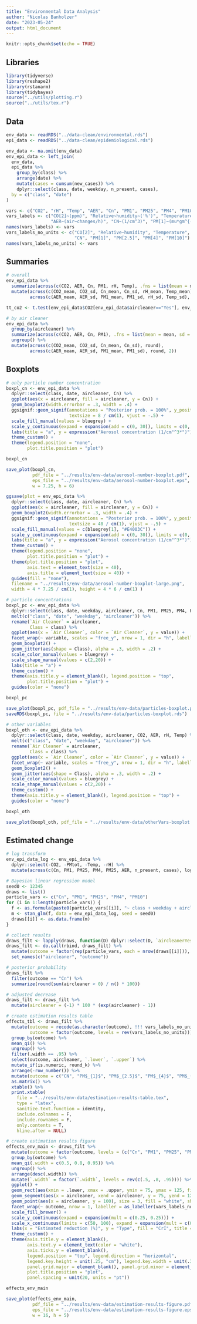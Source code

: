 ```yaml
---
title: "Environmental Data Analysis"
author: "Nicolas Banholzer"
date: "2023-05-24"
output: html_document
---
```


```r
knitr::opts_chunk$set(echo = TRUE)
```

## Libraries

```r
library(tidyverse)
library(reshape2)
library(rstanarm)
library(tidybayes)
source("../utils/plotting.r")
source("../utils/tex.r")
```

## Data

```r
env_data <- readRDS("../data-clean/environmental.rds")
epi_data <- readRDS("../data-clean/epidemiological.rds")

env_data <- na.omit(env_data)
env_epi_data <- left_join(
  env_data,
  epi_data %>% 
    group_by(class) %>%
    arrange(date) %>%
    mutate(cases = cumsum(new_cases)) %>%
    dplyr::select(class, date, weekday, n_present, cases),
  by = c("class", "date")
)

vars <- c("CO2", "rH", "Temp", "AER", "Cn", "PM1", "PM25", "PM4", "PM10")
vars_labels <- c("CO[2]~(ppm)", "Relative~humidity~('%')", "Temperature~(degree*C)", 
                 "AER~(air~changes/h)", "CN~(1/cm^3)", "PM[1]~(mu*gm^{-3})", "PM[2.5]~(mu*gm^{-3})", "PM[4]~(mu*gm^{-3})", "PM[10]~(mu*gm^{-3})")
names(vars_labels) <- vars
vars_labels_no_units <- c("CO[2]", "Relative~humidity", "Temperature", "Air~exchange~rate",
                          "CN", "PM[1]", "PM[2.5]", "PM[4]", "PM[10]")
names(vars_labels_no_units) <- vars
```

## Summaries

```r
# overall
env_epi_data %>%
  summarize(across(c(CO2, AER, Cn, PM1, rH, Temp), .fns = list(mean = mean, sd = sd), .names = "{.col}_{.fn}")) %>%
  mutate(across(c(CO2_mean, CO2_sd, Cn_mean, Cn_sd, rH_mean, Temp_mean), round),
         across(c(AER_mean, AER_sd, PM1_mean, PM1_sd, rH_sd, Temp_sd), round))

tt_co2 <- t.test(env_epi_data$CO2[env_epi_data$aircleaner=="Yes"], env_epi_data$CO2[env_epi_data$aircleaner=="No"])

# by air cleaner
env_epi_data %>%
  group_by(aircleaner) %>%
  summarize(across(c(CO2, AER, Cn, PM1), .fns = list(mean = mean, sd = sd), .names = "{.col}_{.fn}")) %>%
  ungroup() %>%
  mutate(across(c(CO2_mean, CO2_sd, Cn_mean, Cn_sd), round),
         across(c(AER_mean, AER_sd, PM1_mean, PM1_sd), round, 2))
```

## Boxplots

```r
# only particle number concentration
boxpl_cn <- env_epi_data %>%
  dplyr::select(class, date, aircleaner, Cn) %>%
  ggplot(aes(x = aircleaner, fill = aircleaner, y = Cn)) +
  geom_boxplot2(width.errorbar = .3, width = .4) +
  ggsignif::geom_signif(annotations = "Posterior prob. = 100%", y_position = 240, xmin = 1, xmax = 2, 
                        textsize = 8 / cm(1), vjust = -.5) +
  scale_fill_manual(values = bluegrey) +
  scale_y_continuous(expand = expansion(add = c(0, 30)), limits = c(0, NA)) +
  labs(title = "a", y = expression("Aerosol concentration (1/cm"^3*")"), x = "Air cleaner") +
  theme_custom() +
  theme(legend.position = "none",
        plot.title.position = "plot") 

boxpl_cn

save_plot(boxpl_cn, 
          pdf_file = "../results/env-data/aerosol-number-boxplot.pdf", 
          eps_file = "../results/env-data/aerosol-number-boxplot.eps", 
          w = 7.25, h = 6)

ggsave(plot = env_epi_data %>%
  dplyr::select(class, date, aircleaner, Cn) %>%
  ggplot(aes(x = aircleaner, fill = aircleaner, y = Cn)) +
  geom_boxplot2(width.errorbar = .3, width = .4) +
  ggsignif::geom_signif(annotations = "Posterior prob. = 100%", y_position = 240, xmin = 1, xmax = 2, 
                        textsize = 40 / cm(1), vjust = -.5) +
  scale_fill_manual(values = c(bluegrey[1], "#E4003C")) +
  scale_y_continuous(expand = expansion(add = c(0, 30)), limits = c(0, NA)) +
  labs(title = "a", y = expression("Aerosol concentration (1/cm"^3*")"), x = "Air cleaner") +
  theme_custom() +
  theme(legend.position = "none",
        plot.title.position = "plot") +
  theme(plot.title.position = "plot",
        axis.text = element_text(size = 40),
        axis.title = element_text(size = 40)) +
  guides(fill = "none"),
  filename = "../results/env-data/aerosol-number-boxplot-large.png",
  width = 4 * 7.25 / cm(1), height = 4 * 6 / cm(1) )
```

```r
# particle concentrations
boxpl_pc <- env_epi_data %>%
  dplyr::select(class, date, weekday, aircleaner, Cn, PM1, PM25, PM4, PM10) %>%
  melt(c("class", "date", "weekday", "aircleaner")) %>%
  rename(`Air Cleaner` = aircleaner,
         Class = class) %>%
  ggplot(aes(x = `Air Cleaner`, color = `Air Cleaner`, y = value)) +
  facet_wrap(~ variable, scales = "free_y", nrow = 1, dir = "h", labeller = as_labeller(vars_labels, label_parsed)) +
  geom_boxplot2() +
  geom_jitter(aes(shape = Class), alpha = .3, width = .2) +
  scale_color_manual(values = bluegrey) +
  scale_shape_manual(values = c(2,20)) +
  labs(title = "a") +
  theme_custom() +
  theme(axis.title.y = element_blank(), legend.position = "top",
        plot.title.position = "plot") +
  guides(color = "none")

boxpl_pc

save_plot(boxpl_pc, pdf_file = "../results/env-data/particles-boxplot.pdf", eps_file = "../results/env-data/particles-boxplot.eps", w = 16, h = 8)
saveRDS(boxpl_pc, file = "../results/env-data/particles-boxplot.rds")

# other variables
boxpl_oth <- env_epi_data %>%
  dplyr::select(class, date, weekday, aircleaner, CO2, AER, rH, Temp) %>%
  melt(c("class", "date", "weekday", "aircleaner")) %>%
  rename(`Air Cleaner` = aircleaner,
         Class = class) %>%
  ggplot(aes(x = `Air Cleaner`, color = `Air Cleaner`, y = value)) +
  facet_wrap(~ variable, scales = "free_y", nrow = 1, dir = "h", labeller = as_labeller(vars_labels, label_parsed)) +
  geom_boxplot2() +
  geom_jitter(aes(shape = Class), alpha = .3, width = .2) +
  scale_color_manual(values = bluegrey) +
  scale_shape_manual(values = c(2,20)) +
  theme_custom() +
  theme(axis.title.y = element_blank(), legend.position = "top") +
  guides(color = "none")

boxpl_oth

save_plot(boxpl_oth, pdf_file = "../results/env-data/otherVars-boxplot.pdf", w = 16, h = 8)
```

## Estimated change

```r
# log transform
env_epi_data_log <- env_epi_data %>%
  dplyr::select(-CO2, -PMtot, -Temp, -rH) %>%
  mutate(across(c(Cn, PM1, PM25, PM4, PM25, AER, n_present, cases), log)) 

# Bayesian linear regression model
seed0 <- 12345
draws <- list()
particle_vars <- c("Cn", "PM1", "PM25", "PM4", "PM10")
for (i in 1:length(particle_vars)) {
  f <- as.formula(paste0(particle_vars[[i]], "~ class + weekday + aircleaner + n_present + AER + cases"))
  m <- stan_glm(f, data = env_epi_data_log, seed = seed0)
  draws[[i]] <- as.data.frame(m)
}

# collect results
draws_filt <- lapply(draws, function(D) dplyr::select(D, `aircleanerYes`))
draws_filt <- do.call(rbind, draws_filt) %>%
  mutate(outcome = factor(rep(particle_vars, each = nrow(draws[[i]])), levels = rev(particle_vars))) %>%
  set_names(c("aircleaner", "outcome")) 

# posterior probability
draws_filt %>%
  filter(outcome == "Cn") %>%
  summarize(round(sum(aircleaner < 0) / n() * 100))

# adjusted decrease
draws_filt <- draws_filt %>%
  mutate(aircleaner = (-1) * 100 * (exp(aircleaner) - 1))

# create estimation results table
effects_tbl <- draws_filt %>%
  mutate(outcome = recode(as.character(outcome), !!! vars_labels_no_units),
         outcome = factor(outcome, levels = rev(vars_labels_no_units))) %>%
  group_by(outcome) %>%
  mean_qi() %>%
  ungroup() %>%
  filter(.width == .95) %>%
  select(outcome, aircleaner, `.lower`, `.upper`) %>%
  mutate_if(is.numeric, round_k) %>%
  arrange(-row_number()) %>%
  mutate(outcome = c("CN", "PM$_{1}$", "PM$_{2.5}$", "PM$_{4}$", "PM$_{10}$")) %>%
  as.matrix() %>%
  xtable() %>%
  print.xtable(
    file = "../results/env-data/estimation-results-table.tex",
    type = "latex",
    sanitize.text.function = identity,
    include.colnames = F,
    include.rownames = F,
    only.contents = T,
    hline.after = NULL)

# create estimation results figure
effects_env_main <- draws_filt %>%
  mutate(outcome = factor(outcome, levels = (c("Cn", "PM1", "PM25", "PM4", "PM10")))) %>%
  group_by(outcome) %>%
  mean_qi(.width = c(0.5, 0.8, 0.95)) %>%
  ungroup() %>%
  arrange(desc(.width)) %>%
  mutate(`.width` = factor(`.width`, levels = rev(c(.5, .8, .95)))) %>%
  ggplot() +
  geom_rect(aes(xmin = .lower, xmax = .upper, ymin = 75, ymax = 125, fill = `.width`)) +
  geom_segment(aes(x = aircleaner, xend = aircleaner, y = 75, yend = 125), size = 1.5 / cm(1)) +
  geom_point(aes(x = aircleaner, y = 100), size = 3, fill = "white", shape = 21) +
  facet_wrap(~ outcome, nrow = 1, labeller = as_labeller(vars_labels_no_units, label_parsed)) +
  scale_fill_brewer() +
  scale_y_continuous(expand = expansion(mult = c(0.25, 0.25))) +
  scale_x_continuous(limits = c(50, 100), expand = expansion(mult = c(0.1, 0.1)), breaks = c(50, 75, 100)) +
  labs(x = "Estimated reduction (%)", y = "Type", fill = "CrI", title = "b") +
  theme_custom() +
  theme(axis.title.y = element_blank(),
        axis.text.y = element_text(color = "white"),
        axis.ticks.y = element_blank(),
        legend.position = "top", legend.direction = "horizontal",
        legend.key.height = unit(.25, "cm"), legend.key.width = unit(.35, "cm"), 
        panel.grid.major = element_blank(), panel.grid.minor = element_blank(),
        plot.title.position = "plot",
        panel.spacing = unit(20, units = "pt")) 

effects_env_main

save_plot(effects_env_main, 
          pdf_file = "../results/env-data/estimation-results-figure.pdf",
          eps_file = "../results/env-data/estimation-results-figure.eps",
          w = 16, h = 5)
```


